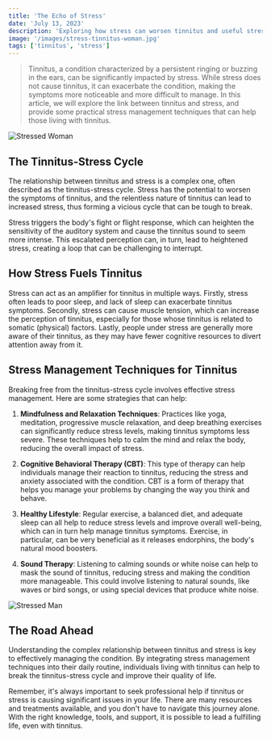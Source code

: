 ```yaml
---
title: 'The Echo of Stress'
date: 'July 13, 2023'
description: 'Exploring how stress can worsen tinnitus and useful stress management tips.'
image: '/images/stress-tinnitus-woman.jpg'
tags: ['tinnitus', 'stress']
---
```


<Blockquote>
  Tinnitus, a condition characterized by a persistent ringing or buzzing in the
  ears, can be significantly impacted by stress. While stress does not cause
  tinnitus, it can exacerbate the condition, making the symptoms more noticeable
  and more difficult to manage. In this article, we will explore the link
  between tinnitus and stress, and provide some practical stress management
  techniques that can help those living with tinnitus.
</Blockquote>

<Image src="/images/stress-tinnitus-woman.jpg" alt="Stressed Woman" />

## <Highlighter>The Tinnitus-Stress Cycle</Highlighter>

The relationship between tinnitus and stress is a complex one, often described as the tinnitus-stress cycle. Stress has the potential to worsen the symptoms of tinnitus, and the relentless nature of tinnitus can lead to increased stress, thus forming a vicious cycle that can be tough to break.

Stress triggers the body's fight or flight response, which can heighten the sensitivity of the auditory system and cause the tinnitus sound to seem more intense. This escalated perception can, in turn, lead to heightened stress, creating a loop that can be challenging to interrupt.

<AdComponent />

## <Highlighter>How Stress Fuels Tinnitus</Highlighter>

Stress can act as an amplifier for tinnitus in multiple ways. Firstly, stress often leads to poor sleep, and lack of sleep can exacerbate tinnitus symptoms. Secondly, stress can cause muscle tension, which can increase the perception of tinnitus, especially for those whose tinnitus is related to somatic (physical) factors. Lastly, people under stress are generally more aware of their tinnitus, as they may have fewer cognitive resources to divert attention away from it.

## <Highlighter>Stress Management Techniques for Tinnitus</Highlighter>

Breaking free from the tinnitus-stress cycle involves effective stress management. Here are some strategies that can help:

1. **Mindfulness and Relaxation Techniques**: Practices like yoga, meditation, progressive muscle relaxation, and deep breathing exercises can significantly reduce stress levels, making tinnitus symptoms less severe. These techniques help to calm the mind and relax the body, reducing the overall impact of stress.

2. **Cognitive Behavioral Therapy (CBT)**: This type of therapy can help individuals manage their reaction to tinnitus, reducing the stress and anxiety associated with the condition. CBT is a form of therapy that helps you manage your problems by changing the way you think and behave.

3. **Healthy Lifestyle**: Regular exercise, a balanced diet, and adequate sleep can all help to reduce stress levels and improve overall well-being, which can in turn help manage tinnitus symptoms. Exercise, in particular, can be very beneficial as it releases endorphins, the body's natural mood boosters.

4. **Sound Therapy**: Listening to calming sounds or white noise can help to mask the sound of tinnitus, reducing stress and making the condition more manageable. This could involve listening to natural sounds, like waves or bird songs, or using special devices that produce white noise.

<Image src="/images/stress-tinnitus-man.jpg" alt="Stressed Man" />

## <Highlighter>The Road Ahead</Highlighter>

Understanding the complex relationship between tinnitus and stress is key to effectively managing the condition. By integrating stress management techniques into their daily routine, individuals living with tinnitus can help to break the tinnitus-stress cycle and improve their quality of life.

Remember, it's always important to seek professional help if tinnitus or stress is causing significant issues in your life. There are many resources and treatments available, and you don't have to navigate this journey alone. With the right knowledge, tools, and support, it is possible to lead a fulfilling life, even with tinnitus.

<AdComponent />
